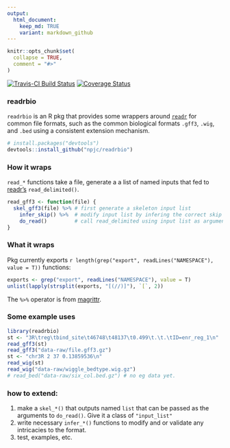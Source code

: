 ```yaml
---
output: 
  html_document:
    keep_md: TRUE
    variant: markdown_github
---
```


```r
knitr::opts_chunk$set(
  collapse = TRUE,
  comment = "#>"
)
```

[![Travis-CI Build Status](https://travis-ci.org/npjc/readrbio.svg?branch=master)](https://travis-ci.org/npjc/readrbio)
[![Coverage Status](https://coveralls.io/repos/npjc/readrbio/badge.svg)](https://coveralls.io/r/npjc/readrbio)

### readrbio

`readrbio` is an R pkg that provides some wrappers around [`readr`](https://github.com/hadley/readr) for common file formats, such as the common biological formats `.gff3`, `.wig`, and `.bed` using a consistent extension mechanism.

```r
# install.packages("devtools")
devtools::install_github("npjc/readrbio")
```



### How it wraps
`read_*` functions take a file, generate a a list of named inputs that fed to [readr's](https://github.com/hadley/readr) `read_delimited()`.

```r
read_gff3 <- function(file) {
  skel_gff3(file) %>% # first generate a skeleton input list 
    infer_skip() %>%  # modify input list by infering the correct skip argument.
    do_read()         # call read_delimited using input list as argument.
}
```

### What it wraps
Pkg currently exports `r length(grep("export", readLines("NAMESPACE"), value = T))` functions:
```r
exports <- grep("export", readLines("NAMESPACE"), value = T)
unlist(lapply(strsplit(exports, "[(//)]"), `[`, 2))
```

The `%>%` operator is from [magrittr](https://github.com/smbache/magrittr).

### Some example uses

```r
library(readrbio)
st <- "3R\treg\tbind_site\t46748\t48137\t0.499\t.\t.\tID=enr_reg_1\n"
read_gff3(st)
read_gff3("data-raw/file.gff3.gz")
st <- "chr3R 2 37 0.13859536\n"
read_wig(st)
read_wig("data-raw/wiggle_bedtype.wig.gz")
# read_bed("data-raw/six_col.bed.gz") # no eg data yet.
```

### how to extend:

1. make a `skel_*()` that outputs named `list` that can be passed as the arguments to `do_read()`. Give it a class of `"input_list"`
2. write necessary `infer_*()` functions to modify and or validate any intricacies to the format.
3. test, examples, etc.